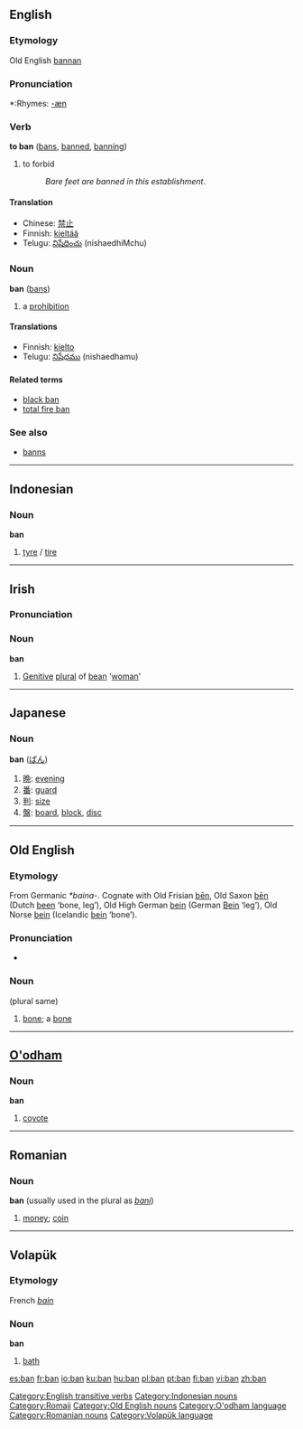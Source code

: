 {{see|bàn}}
==English==
===Etymology===
Old English [[bannan]]

===Pronunciation===
*:Rhymes: [[Rhymes:English:-æn|-æn]]

===Verb===
'''to ban''' ([[bans]], [[banned]], [[banning]])

#to forbid
#:''Bare feet are banned in this establishment''.

====Translation====
*Chinese: [[禁止]]
*Finnish: [[kieltää]]
*Telugu: [[నిషేధించు]] (nishaedhiMchu)

===Noun===
'''ban''' ([[bans]])

# a [[prohibition]]

====Translations====
*Finnish: [[kielto]]
*Telugu: [[నిషేధము]] (nishaedhamu)

====Related terms====
*[[black ban]]
*[[total fire ban]]

===See also===
*[[banns]]

[[Category:English transitive verbs]]

----

==Indonesian==
===Noun===
'''ban'''

# [[tyre]] / [[tire]]

[[Category:Indonesian nouns]]

----

==Irish==

===Pronunciation===
{{IPA|[ban]}}

===Noun===
'''ban'''
#[[Genitive]] [[plural]] of [[bean#Irish|bean]] '[[woman]]'

----

==Japanese==
===Noun===
'''ban''' ([[ばん]])
#[[晩]]: [[evening]]
#[[番]]: [[guard]]
#[[判]]: [[size]]
#[[盤]]: [[board]], [[block]], [[disc]]

[[Category:Romaji]]

----

==Old English==
===Etymology===
From Germanic ''*baina-''.  Cognate with Old Frisian [[ben|bēn]], Old Saxon [[ben|bēn]] (Dutch [[been]] ‘bone, leg’), Old High German [[bein]] (German [[Bein]] ‘leg’), Old Norse [[bein]] (Icelandic [[bein]] ‘bone’).

===Pronunciation===
*{{IPA|/ba:n/}}

===Noun===
{{Unicode|'''bān'''}} {{n}} (plural same)
# [[bone]]; a [[bone]]

[[Category:Old English nouns]]

----

==[[O'odham]]==
===Noun===
'''ban'''

# [[coyote]]

[[Category:O'odham language]]

----

==Romanian==
===Noun===
'''ban''' (usually used in the plural as ''[[bani]]'')

# [[money]]; [[coin]]

[[Category:Romanian nouns]]

----

==Volapük==
===Etymology===
French ''[[bain]]'' 
===Noun=== 
'''ban'''

# [[bath]]

[[Category:Volapük language]]

[[es:ban]]
[[fr:ban]]
[[io:ban]]
[[ku:ban]]
[[hu:ban]]
[[pl:ban]]
[[pt:ban]]
[[fi:ban]]
[[vi:ban]]
[[zh:ban]]